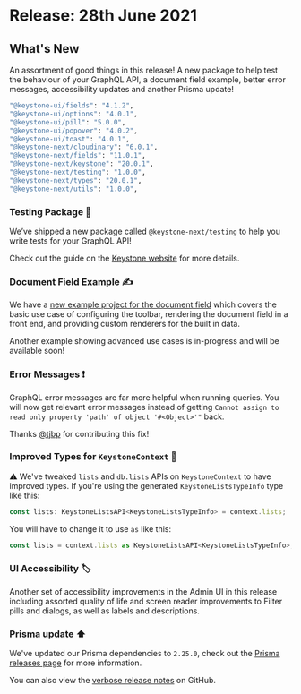 
# Release: 28th June 2021

## What's New

An assortment of good things in this release! A new package to help test the behaviour of your GraphQL API, a document field example, better error messages, accessibility updates and another Prisma update!

```sh
"@keystone-ui/fields": "4.1.2",
"@keystone-ui/options": "4.0.1",
"@keystone-ui/pill": "5.0.0",
"@keystone-ui/popover": "4.0.2",
"@keystone-ui/toast": "4.0.1",
"@keystone-next/cloudinary": "6.0.1",
"@keystone-next/fields": "11.0.1",
"@keystone-next/keystone": "20.0.1",
"@keystone-next/testing": "1.0.0",
"@keystone-next/types": "20.0.1",
"@keystone-next/utils": "1.0.0",
```

### Testing Package 🧪

We’ve shipped a new package called `@keystone-next/testing` to help you write tests for your GraphQL API!

Check out the guide on the [Keystone website](https://next.keystonejs.com/docs/guides/testing) for more details.

### Document Field Example ✍️

We have a [new example project for the document field](https://github.com/keystonejs/keystone/tree/master/examples/document-field) which covers the basic use case of configuring the toolbar, rendering the document field in a front end, and providing custom renderers for the built in data.

Another example showing advanced use cases is in-progress and will be available soon!

### Error Messages ❗

GraphQL error messages are far more helpful when running queries. You will now get relevant error messages instead of getting `Cannot assign to read only property 'path' of object '#<Object>'"` back.

Thanks [@tjbp](https://github.com/tjbp) for contributing this fix!

### Improved Types for `KeystoneContext` 📜

⚠️ We've tweaked `lists` and `db.lists` APIs on `KeystoneContext` to have improved types. If you're using the generated `KeystoneListsTypeInfo` type like this:

```ts
const lists: KeystoneListsAPI<KeystoneListsTypeInfo> = context.lists;
```

You will have to change it to use `as` like this:

```ts
const lists = context.lists as KeystoneListsAPI<KeystoneListsTypeInfo>;
```

### UI Accessibility 🏷️

Another set of accessibility improvements in the Admin UI in this release including assorted quality of life and screen reader improvements to Filter pills and dialogs, as well as labels and descriptions.

### Prisma update ⬆️

We've updated our Prisma dependencies to `2.25.0`, check out the [Prisma releases page](https://github.com/prisma/prisma/releases/tag/2.25.0) for more information.

You can also view the [verbose release notes](https://github.com/keystonejs/keystone/releases/tag/2021-06-28) on GitHub.

